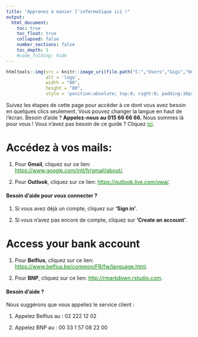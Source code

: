 ```yaml
---
title: "Apprenez à manier l'informatique ici !"
output:
  html_document:
    toc: true
    toc_float: true
    collapsed: false
    number_sections: false
    toc_depth: 1
    #code_folding: hide
---
```


```r
htmltools::img(src = knitr::image_uri(file.path("C:","Users","Gigi","OneDrive - UCL","Documents","UCL","MASTER","MASTER 2","Q2","Model biologiques","github","Internet Guide","bon","Case-Telenet","images", "logo2.png")), 
               alt = 'logo', 
               width = "80",
               height = "80",
               style = 'position:absolute; top:0; right:0; padding:10px;')
```

<style type="text/css">
.title {
  display: none;
}
.list-group-item.active, .list-group-item.active:focus, .list-group-item.active:hover {
    background-color: orange;
}

a:link {
    color: green;
}

 a:hover {
    color: red;
}
</style>

Suivez les étapes de cette page pour accéder à ce dont vous avez besoin en quelques clics seulement. Vous pouvez changer la langue en haut de l'écran. \hfill \break Besoin d'aide ? **Appelez-nous au 015 66 66 66.** Nous sommes là pour vous ! Vous n'avez pas besoin de ce guide ? Cliquez [ici](https://www.google.com/).

# Accédez à vos mails:

1. Pour **Gmail**, cliquez sur ce lien: <https://www.google.com/intl/fr/gmail/about/>.

2. Pour **Outlook**, cliquez sur ce lien: <https://outlook.live.com/owa/>.

#### Besoin d'aide pour vous connecter ?

1. Si vous avez déjà un compte, cliquez sur **‘Sign in’**. 

2. Si vous n'avez pas encore de compte, cliquez sur **'Create an account'**.

# Access your bank account

1. Pour **Belfius**, cliquez sur ce lien: <https://www.belfius.be/common/FR/fw/language.html>.

2. Pour **BNP**, cliquez sur ce lien: <http://rmarkdown.rstudio.com>.

#### Besoin d'aide ?

Nous suggérons que vous appeliez le service client :

1. Appelez Belfius au : 02 222 12 02

2. Appelez BNP au : 00 33 1 57 08 22 00
